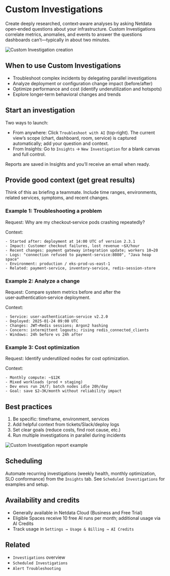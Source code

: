 # Custom Investigations

Create deeply researched, context‑aware analyses by asking Netdata open‑ended questions about your infrastructure. Custom Investigations correlate metrics, anomalies, and events to answer the questions dashboards can’t—typically in about two minutes.

![Custom Investigation creation](https://raw.githubusercontent.com/netdata/docs-images/refs/heads/master/netdata-cloud/netdata-ai/custom-investigation.png)

## When to use Custom Investigations

- Troubleshoot complex incidents by delegating parallel investigations
- Analyze deployment or configuration change impact (before/after)
- Optimize performance and cost (identify underutilization and hotspots)
- Explore longer‑term behavioral changes and trends

## Start an investigation

Two ways to launch:

- From anywhere: Click `Troubleshoot with AI` (top‑right). The current view’s scope (chart, dashboard, room, service) is captured automatically; add your question and context.
- From Insights: Go to `Insights` → `New Investigation` for a blank canvas and full control.

Reports are saved in Insights and you’ll receive an email when ready.

## Provide good context (get great results)

Think of this as briefing a teammate. Include time ranges, environments, related services, symptoms, and recent changes.

### Example 1: Troubleshooting a problem
Request: Why are my checkout‑service pods crashing repeatedly?

Context:
```
- Started after: deployment at 14:00 UTC of version 2.3.1
- Impact: Customer checkout failures, lost revenue ~$X/hour
- Recent changes: payment gateway integration update; workers 10→20
- Logs: "connection refused to payment-service:8080", "Java heap space"
- Environment: production / eks-prod-us-east-1
- Related: payment-service, inventory-service, redis-session-store
```

### Example 2: Analyze a change
Request: Compare system metrics before and after the user‑authentication‑service deployment.

Context:
```
- Service: user-authentication-service v2.2.0
- Deployed: 2025‑01‑24 09:00 UTC
- Changes: JWT→Redis sessions; Argon2 hashing
- Concern: intermittent logouts; rising redis_connected_clients
- Windows: 24h before vs 24h after
```

### Example 3: Cost optimization
Request: Identify underutilized nodes for cost optimization.

Context:
```
- Monthly compute: ~$12K
- Mixed workloads (prod + staging)
- Dev envs run 24/7; batch nodes idle 20h/day
- Goal: save $2–3K/month without reliability impact
```

## Best practices

1. Be specific: timeframe, environment, services
2. Add helpful context from tickets/Slack/deploy logs
3. Set clear goals (reduce costs, find root cause, etc.)
4. Run multiple investigations in parallel during incidents

![Custom Investigation report example](https://raw.githubusercontent.com/netdata/docs-images/refs/heads/master/netdata-cloud/netdata-ai/custom-investigation-report.png)

## Scheduling

Automate recurring investigations (weekly health, monthly optimization, SLO conformance) from the `Insights` tab. See `Scheduled Investigations` for examples and setup.

## Availability and credits

- Generally available in Netdata Cloud (Business and Free Trial)
- Eligible Spaces receive 10 free AI runs per month; additional usage via AI Credits
- Track usage in `Settings → Usage & Billing → AI Credits`

## Related

- `Investigations` overview
- `Scheduled Investigations`
- `Alert Troubleshooting`
